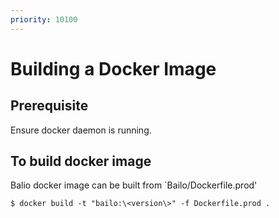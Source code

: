 ```yaml
---
priority: 10100
---
```



# Building a Docker Image


## Prerequisite

Ensure docker daemon is running.

## To build docker image

Balio docker image can be built from `Bailo/Dockerfile.prod'
```
$ docker build -t "bailo:\<version\>" -f Dockerfile.prod .
```
